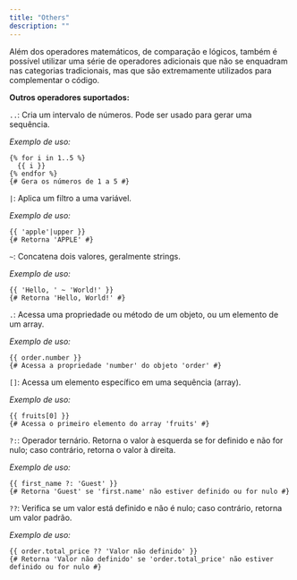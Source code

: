 ```yaml
---
title: "Others"
description: ""
---
```


Além dos operadores matemáticos, de comparação e lógicos, também é possível utilizar uma série de operadores adicionais que não se enquadram nas categorias tradicionais, mas que são extremamente utilizados para complementar o código.

**Outros operadores suportados:**

`..`: Cria um intervalo de números. Pode ser usado para gerar uma sequência.

_Exemplo de uso:_

```twig
{% for i in 1..5 %}
  {{ i }}
{% endfor %}
{# Gera os números de 1 a 5 #}
```

`|`: Aplica um filtro a uma variável.

_Exemplo de uso:_

```twig
{{ 'apple'|upper }}
{# Retorna 'APPLE' #}
```

`~`: Concatena dois valores, geralmente strings.

_Exemplo de uso:_

```twig
{{ 'Hello, ' ~ 'World!' }}
{# Retorna 'Hello, World!' #}
```

`.`: Acessa uma propriedade ou método de um objeto, ou um elemento de um array.

_Exemplo de uso:_

```twig
{{ order.number }}
{# Acessa a propriedade 'number' do objeto 'order' #}
```

`[]`: Acessa um elemento específico em uma sequência (array).

_Exemplo de uso:_

```twig
{{ fruits[0] }}
{# Acessa o primeiro elemento do array 'fruits' #}
```

`?:`: Operador ternário. Retorna o valor à esquerda se for definido e não for nulo; caso contrário, retorna o valor à direita.

_Exemplo de uso:_

```twig
{{ first_name ?: 'Guest' }}
{# Retorna 'Guest' se 'first.name' não estiver definido ou for nulo #}
```

`??`: Verifica se um valor está definido e não é nulo; caso contrário, retorna um valor padrão.

_Exemplo de uso:_

```twig
{{ order.total_price ?? 'Valor não definido' }}
{# Retorna 'Valor não definido' se 'order.total_price' não estiver definido ou for nulo #}
```
